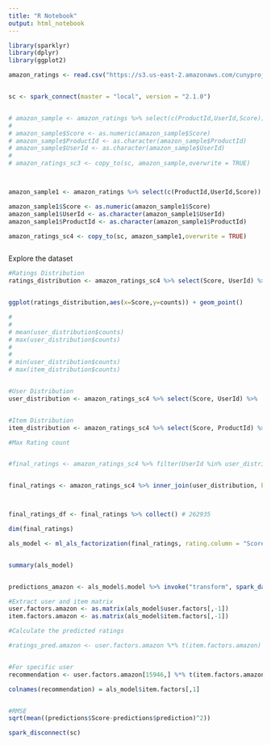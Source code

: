 ```yaml
---
title: "R Notebook"
output: html_notebook
---
```


```r
library(sparklyr)
library(dplyr)
library(ggplot2)

amazon_ratings <- read.csv("https://s3.us-east-2.amazonaws.com/cunyproject/data/Reviews.csv",header=TRUE,sep=",",stringsAsFactors = F)


sc <- spark_connect(master = "local", version = "2.1.0")


# amazon_sample <- amazon_ratings %>% select(c(ProductId,UserId,Score)) %>% sample_n(100)
# 
# amazon_sample$Score <- as.numeric(amazon_sample$Score)
# amazon_sample$ProductId <- as.character(amazon_sample$ProductId)
# amazon_sample$UserId <- as.character(amazon_sample$UserId)
# 
# amazon_ratings_sc3 <- copy_to(sc, amazon_sample,overwrite = TRUE)



amazon_sample1 <- amazon_ratings %>% select(c(ProductId,UserId,Score))

amazon_sample1$Score <- as.numeric(amazon_sample1$Score)
amazon_sample1$UserId <- as.character(amazon_sample1$UserId)
amazon_sample1$ProductId <- as.character(amazon_sample1$ProductId)

amazon_ratings_sc4 <- copy_to(sc, amazon_sample1,overwrite = TRUE)



```

Explore the dataset


```r


#Ratings Distribution
ratings_distribution <- amazon_ratings_sc4 %>% select(Score, UserId) %>%  group_by(Score) %>%  summarize(counts = count()) %>% collect()


ggplot(ratings_distribution,aes(x=Score,y=counts)) + geom_point()

```



```r
# 
# 
# mean(user_distribution$counts)
# max(user_distribution$counts)
# 
# 
# min(user_distribution$counts)
# max(item_distribution$counts)


#User Distribution
user_distribution <- amazon_ratings_sc4 %>% select(Score, UserId) %>%  group_by(UserId) %>%  summarize(counts = count()) %>% filter(counts > 3) %>% distinct(UserId) %>% mutate(Usernum = row_number(UserId))


#Item Distribution
item_distribution <- amazon_ratings_sc4 %>% select(Score, ProductId) %>%  group_by(ProductId) %>%  summarize(counts = count()) %>% filter(counts > 3) %>% distinct(ProductId) %>% mutate(Productnum = row_number(ProductId))

#Max Rating count


#final_ratings <- amazon_ratings_sc4 %>% filter(UserId %in% user_distribution$UserId, ProductId %in%item_distribution)


final_ratings <- amazon_ratings_sc4 %>% inner_join(user_distribution, by = c("UserId")) %>% select(c(Usernum,ProductId,Score)) %>%  inner_join(item_distribution, by = c("ProductId")) %>% select(c(Usernum,Productnum,Score)) 



final_ratings_df <- final_ratings %>% collect() # 262935

dim(final_ratings)


```


```r


als_model <- ml_als_factorization(final_ratings, rating.column = "Score", user.column = "Usernum",item.column = "Productnum",iter.max = 10)


summary(als_model)


predictions_amazon <- als_model$.model %>% invoke("transform", spark_dataframe(final_ratings)) %>%  collect()


```




```r
#Extract user and item matrix
user.factors.amazon <- as.matrix(als_model$user.factors[,-1])
item.factors.amazon <- as.matrix(als_model$item.factors[,-1])

#Calculate the predicted ratings

#ratings_pred.amazon <- user.factors.amazon %*% t(item.factors.amazon)


#For specific user
recommendation <- user.factors.amazon[15946,] %*% t(item.factors.amazon)

colnames(recommendation) = als_model$item.factors[,1]


#RMSE
sqrt(mean((predictions$Score-predictions$prediction)^2))


```



```r

spark_disconnect(sc)

```


